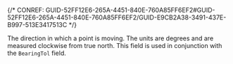 

{/* CONREF: GUID-52FF12E6-265A-4451-840E-760A85FF6EF2#GUID-52FF12E6-265A-4451-840E-760A85FF6EF2/GUID-E9CB2A38-3491-437E-B997-513E3417513C  */}

The direction in which a point is moving. The units are degrees and are measured clockwise from true north. This field is used in conjunction with the `BearingTol`  field. 
